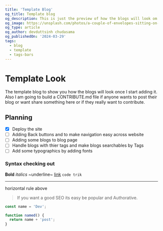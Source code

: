 ```yaml
---
title: 'Template Blog'
og_title: Template blog
og_description: This is just the preview of how the blogs will look om my blog site. This site is supported with Astro's MDX plugin by the way.
og_image: https://unsplash.com/photos/a-couple-of-envelopes-sitting-on-top-of-a-wooden-table-Uq7V-Rm4xtU
og_type: article
og_author: devduttsinh chudasama
og_publishedOn: '2024-03-29'
tags:
  - blog
  - template
  - tags-bars
---
```


# Template Look

The template blog to show you how the blogs will look once I start adding it. Also I am going to build a CONTRIBUTE.md file if anyone wants to post their blog or want share something here or if they really want to contribute.

## Planning

- [x] Deploy the site
- [ ] Adding Back buttons and to make navigation easy across website
- [ ] Adding some blogs to blog page
- [ ] Handle blogs with thier tags and make blogs searchables by Tags
- [ ] Add some typographics by adding fonts

### Syntax checking out

**Bold** _italics_ ~underline~ [link](https://google.com) `code trik`

---

horizontal rule above

> If you want a good SEO its easy be popular and Authorative.

```js
const name = 'Dev';

function named() {
  return name + 'post';
}
```
